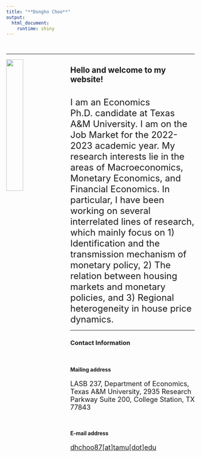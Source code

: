 ```yaml
---
title: "**Dongho Choo**"
output:
  html_document:
    runtime: shiny
---
```


<br />

---

<img src="images/dhchoo.jpeg" style = "width:30%; margin-right: 20px" align = "left">

## **Hello and welcome to my website!**
<br />
<font size="5"> I am an Economics Ph.D. candidate at Texas A&M University. I am on the Job Market for the 2022-2023 academic year. My research interests lie in the areas of Macroeconomics, Monetary Economics, and Financial Economics. In particular, I have been working on several interrelated lines of research, which mainly focus on 1) Identification and the transmission mechanism of monetary policy, 2) The relation between housing markets and monetary policies, and 3) Regional heterogeneity in house price dynamics. </font>

---

### **Contact Information**
<br />

#### Mailing address


<font size="4">LASB 237, Department of Economics, Texas A&M University, 2935 Research Parkway Suite 200, College Station, TX 77843
</font>

<br />

#### E-mail address
<font size="4">[dhchoo87[at]tamu[dot]edu](mailto:dhchoo87@tamu.edu)</font>


